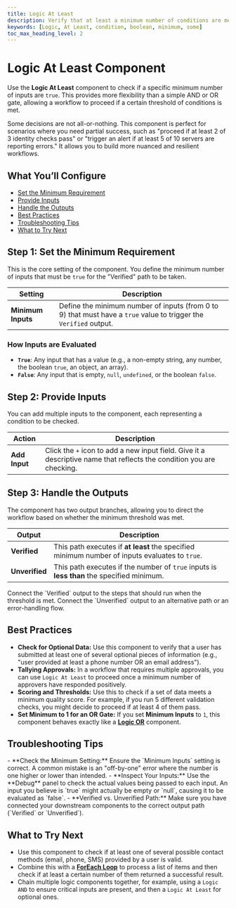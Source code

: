 ```yaml
---
title: Logic At Least
description: Verify that at least a minimum number of conditions are met before proceeding in a workflow.
keywords: [Logic, At Least, condition, boolean, minimum, some]
toc_max_heading_level: 2
---
```


# Logic At Least Component

Use the **Logic At Least** component to check if a specific minimum number of inputs are `true`. This provides more flexibility than a simple AND or OR gate, allowing a workflow to proceed if a certain threshold of conditions is met.

<InfoCallout title="Why this matters">
Some decisions are not all-or-nothing. This component is perfect for scenarios where you need partial success, such as "proceed if at least 2 of 3 identity checks pass" or "trigger an alert if at least 5 of 10 servers are reporting errors." It allows you to build more nuanced and resilient workflows.
</InfoCallout>

<Spacer size="md" />

## What You’ll Configure

- [Set the Minimum Requirement](#step-1-set-the-minimum-requirement)
- [Provide Inputs](#step-2-provide-inputs)
- [Handle the Outputs](#step-3-handle-the-outputs)
- [Best Practices](#best-practices)
- [Troubleshooting Tips](#troubleshooting-tips)
- [What to Try Next](#what-to-try-next)

<Spacer size="md" />

## Step 1: Set the Minimum Requirement

This is the core setting of the component. You define the minimum number of inputs that must be `true` for the "Verified" path to be taken.

| Setting          | Description                                                                                             |
|------------------|---------------------------------------------------------------------------------------------------------|
| **Minimum Inputs** | Define the minimum number of inputs (from 0 to 9) that must have a `true` value to trigger the `Verified` output. |

### How Inputs are Evaluated
- **`True`**: Any input that has a value (e.g., a non-empty string, any number, the boolean `true`, an object, an array).
- **`False`**: Any input that is empty, `null`, `undefined`, or the boolean `false`.

<Spacer size="md" />

## Step 2: Provide Inputs

You can add multiple inputs to the component, each representing a condition to be checked.

| Action      | Description                                                                 |
|-------------|-----------------------------------------------------------------------------|
| **Add Input** | Click the `+` icon to add a new input field. Give it a descriptive name that reflects the condition you are checking. |

<Spacer size="md" />

## Step 3: Handle the Outputs

The component has two output branches, allowing you to direct the workflow based on whether the minimum threshold was met.

| Output       | Description                                                                                             |
|--------------|---------------------------------------------------------------------------------------------------------|
| **Verified** | This path executes if **at least** the specified minimum number of inputs evaluates to `true`.         |
| **Unverified** | This path executes if the number of `true` inputs is **less than** the specified minimum.              |

<TipCallout title="Branching Your Workflow">
Connect the `Verified` output to the steps that should run when the threshold is met. Connect the `Unverified` output to an alternative path or an error-handling flow.
</TipCallout>

<Spacer size="md" />

## Best Practices

- **Check for Optional Data:** Use this component to verify that a user has submitted at least one of several optional pieces of information (e.g., "user provided at least a phone number OR an email address").
- **Tallying Approvals:** In a workflow that requires multiple approvals, you can use `Logic At Least` to proceed once a minimum number of approvers have responded positively.
- **Scoring and Thresholds:** Use this to check if a set of data meets a minimum quality score. For example, if you run 5 different validation checks, you might decide to proceed if at least 4 of them pass.
- **Set Minimum to 1 for an OR Gate:** If you set **Minimum Inputs** to `1`, this component behaves exactly like a **[Logic OR](/docs/agent-studio/components/logic/logical-or)** component.

<Spacer size="md" />

## Troubleshooting Tips

<InfoCallout title="If your logic isn't branching as expected...">
- **Check the Minimum Setting:** Ensure the `Minimum Inputs` setting is correct. A common mistake is an "off-by-one" error where the number is one higher or lower than intended.
- **Inspect Your Inputs:** Use the **Debug** panel to check the actual values being passed to each input. An input you believe is `true` might actually be empty or `null`, causing it to be evaluated as `false`.
- **Verified vs. Unverified Path:** Make sure you have connected your downstream components to the correct output path (`Verified` or `Unverified`).
</InfoCallout>

<Spacer size="md" />

## What to Try Next

- Use this component to check if at least one of several possible contact methods (email, phone, SMS) provided by a user is valid.
- Combine this with a **[ForEach Loop](/docs/agent-studio/components/advanced/for-each)** to process a list of items and then check if at least a certain number of them returned a successful result.
- Chain multiple logic components together, for example, using a `Logic AND` to ensure critical inputs are present, and then a `Logic At Least` for optional ones.
